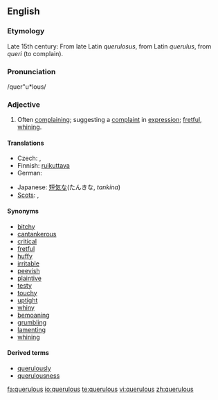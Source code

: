 ==English==

===Etymology===
Late 15th century: From late Latin ''querulosus'', from Latin ''querulus'', from ''queri'' (to complain).

===Pronunciation===
/quer"u*lous/

===Adjective===
{{en-adj}}

# Often [[complain]]ing; suggesting a [[complaint]] in [[expression]]; [[fret|fretful]], [[whine|whining]].

====Translations====
{{trans-top|often complaining}}
* Czech: {{t-|cs|fňukavý|m}}, {{t-|cs|hašteřivý|m}}
* Finnish: [[ruikuttava]]
* German: {{t-|de|nörglerisch}}
{{trans-mid}}
* Japanese: [[短気な]](たんきな, ''tankina'')
* [[Scots]]: {{tø|sco|fashious|xs=Scots}}, {{tø|sco|girnie|xs=Scots}}
{{trans-bottom}}

====Synonyms====
*[[bitchy]]
*[[cantankerous]]
*[[critical]]
*[[fretful]]
*[[huffy]]
*[[irritable]]
*[[peevish]]
*[[plaintive]]
*[[testy]]
*[[touchy]]
*[[uptight]]
*[[whiny]]
*[[bemoan]]ing
*[[grumble|grumbling]]
*[[lament]]ing
*[[whine|whining]]

====Derived terms====
*[[querulously]]
*[[querulousness]]

[[fa:querulous]]
[[io:querulous]]
[[te:querulous]]
[[vi:querulous]]
[[zh:querulous]]